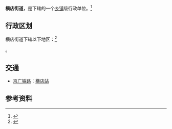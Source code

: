 {{中国乡级行政区|42/01/16/003/000}}
{{For|浙江的一个同名镇|横店镇}}
'''横店街道'''，是{{PRC admin/fullname|42/01/16/003/000|3}}下辖的一个[[乡镇|乡镇]]级行政单位。<ref>{{PRC admin/ref sgc|{{PRC admin/parent|42/01/16/003/000}}}}</ref>

== 行政区划 ==

横店街道下辖以下地区：<ref>{{PRC admin/ref sgc|42/01/16/003/000}}</ref>

{{PRC admin/children|42/01/16/003/000}}。

== 交通 ==
* {{rint|cn|rail}}[[京广铁路|京广铁路]]：[[横店站|横店站]]

== 参考资料 ==
{{reflist}}

{{PRC admin/navcat|42/01/16/003/000}}